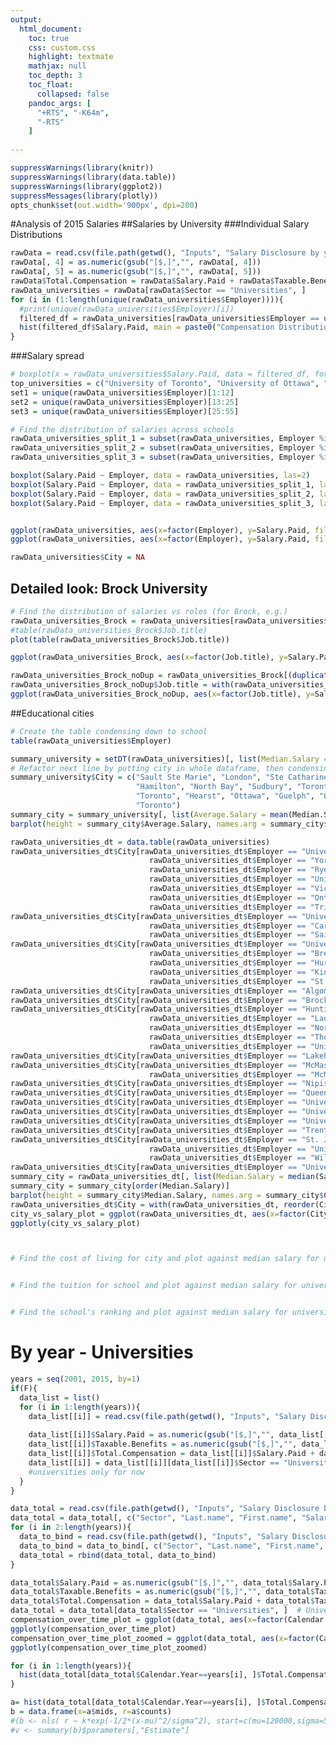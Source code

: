 ```yaml
---
output:
  html_document:
    toc: true	
    css: custom.css	
    highlight: textmate
    mathjax: null
    toc_depth: 3
    toc_float:
      collapsed: false
    pandoc_args: [ 
      "+RTS", "-K64m", 
      "-RTS" 
    ] 
    
---
```


```r
suppressWarnings(library(knitr))
suppressWarnings(library(data.table))
suppressWarnings(library(ggplot2))
suppressMessages(library(plotly))
opts_chunk$set(out.width='900px', dpi=200)
```

#Analysis of 2015 Salaries
##Salaries by University
###Individual Salary Distributions
```r
rawData = read.csv(file.path(getwd(), "Inputs", "Salary Disclosure by year", "Curated Data", "2015", "merged_file.csv"), stringsAsFactors = F)
rawData[, 4] = as.numeric(gsub("[$,]","", rawData[, 4]))
rawData[, 5] = as.numeric(gsub("[$,]","", rawData[, 5]))
rawData$Total.Compensation = rawData$Salary.Paid + rawData$Taxable.Benefits
rawData_universities = rawData[rawData$Sector == "Universities", ]
for (i in (1:length(unique(rawData_universities$Employer)))){
  #print(unique(rawData_universities$Employer)[i])
  filtered_df = rawData_universities[rawData_universities$Employer == unique(rawData_universities$Employer)[i], ]
  hist(filtered_df$Salary.Paid, main = paste0("Compensation Distribution for ", unique(rawData_universities$Employer)[i]), xlab = "Total Compensation (Salary + Benefits)")
}
```

###Salary spread
```r
# boxplot(x = rawData_universities$Salary.Paid, data = filtered_df, formula = rawData_universities$Salary.Paid ~ rawData_universities$Employer)
top_universities = c("University of Toronto", "University of Ottawa", "University of Waterloo", "University of Western Ontario")
set1 = unique(rawData_universities$Employer)[1:12]
set2 = unique(rawData_universities$Employer)[13:25]
set3 = unique(rawData_universities$Employer)[25:55]

# Find the distribution of salaries across schools
rawData_universities_split_1 = subset(rawData_universities, Employer %in% set1)
rawData_universities_split_2 = subset(rawData_universities, Employer %in% set2)
rawData_universities_split_3 = subset(rawData_universities, Employer %in% set3)

boxplot(Salary.Paid ~ Employer, data = rawData_universities, las=2)
boxplot(Salary.Paid ~ Employer, data = rawData_universities_split_1, las=2)
boxplot(Salary.Paid ~ Employer, data = rawData_universities_split_2, las=2)
boxplot(Salary.Paid ~ Employer, data = rawData_universities_split_3, las=2)


ggplot(rawData_universities, aes(x=factor(Employer), y=Salary.Paid, fill=factor(Employer))) + geom_boxplot() + theme(axis.text.x  = element_text(angle=90, vjust=0.5))
ggplot(rawData_universities, aes(x=factor(Employer), y=Salary.Paid, fill=factor(Employer))) + geom_boxplot() + theme(axis.text.x  = element_text(angle=90, vjust=0.5)) + ylim(0,500000)

rawData_universities$City = NA
```

## Detailed look: Brock University
```r
# Find the distribution of salaries vs roles (for Brock, e.g.)
rawData_universities_Brock = rawData_universities[rawData_universities$Employer == "Brock University", ]
#table(rawData_universities_Brock$Job.title)
plot(table(rawData_universities_Brock$Job.title))

ggplot(rawData_universities_Brock, aes(x=factor(Job.title), y=Salary.Paid)) + geom_boxplot() + theme(axis.text.x  = element_text(angle=90, vjust=0.5)) + ylim(0,500000)

rawData_universities_Brock_noDup = rawData_universities_Brock[(duplicated(rawData_universities_Brock$Job.title) | duplicated(rawData_universities_Brock$Job.title, fromLast = TRUE)), ]
rawData_universities_Brock_noDup$Job.title = with(rawData_universities_Brock_noDup, reorder(Job.title, Salary.Paid, median))
ggplot(rawData_universities_Brock_noDup, aes(x=factor(Job.title), y=Salary.Paid)) + geom_boxplot() + theme(axis.text.x  = element_text(angle=90, vjust=0.5)) + ylim(0,500000)
```

##Educational cities
```r
# Create the table condensing down to school
table(rawData_universities$Employer)

summary_university = setDT(rawData_universities)[, list(Median.Salary = median(Salary.Paid)), by=Employer]
# Refactor next line by putting city in whole dataframe, then condensing down
summary_university$City = c("Sault Ste Marie", "London", "Ste Catharines", "Ottawa", "Sudbury", "London", "London", "Thunder Bay", "Sudbury", "Hamilton",
                            "Hamilton", "North Bay", "Sudbury", "Toronto", "Kingston", "Toronto", "Ottawa", "Waterloo", "London", "Sudbury", "Peterborough",
                            "Toronto", "Hearst", "Ottawa", "Guelph", "Oshawa", "Toronto","Sudbury", "Toronto", "Waterloo", "London", "Windsor", "Toronto", "Waterloo",
                            "Toronto")
summary_city = summary_university[, list(Average.Salary = mean(Median.Salary)), by=City]
barplot(height = summary_city$Average.Salary, names.arg = summary_city$City, las=2)

rawData_universities_dt = data.table(rawData_universities)
rawData_universities_dt$City[rawData_universities_dt$Employer == "University of Toronto" | 
                               rawData_universities_dt$Employer == "York University" | 
                               rawData_universities_dt$Employer == "Ryerson University" | 
                               rawData_universities_dt$Employer == "University of St. Michael's College" | 
                               rawData_universities_dt$Employer == "Victoria University" |
                               rawData_universities_dt$Employer == "Ontario College of Art & Design University" |
                               rawData_universities_dt$Employer == "Trinity College"] = "Toronto"
rawData_universities_dt$City[rawData_universities_dt$Employer == "University of Ottawa" |
                               rawData_universities_dt$Employer == "Carleton University" |
                               rawData_universities_dt$Employer == "Saint Paul University / UniversitÃ© Saint-Paul"] = "Ottawa"
rawData_universities_dt$City[rawData_universities_dt$Employer == "University of Western Ontario" |
                               rawData_universities_dt$Employer == "Brescia University College" |
                               rawData_universities_dt$Employer == "Huron University College" | 
                               rawData_universities_dt$Employer == "King's University College" | 
                               rawData_universities_dt$Employer == "St. Peter's Seminary"] = "London"
rawData_universities_dt$City[rawData_universities_dt$Employer == "Algoma University"] = "Sault Ste Marie"
rawData_universities_dt$City[rawData_universities_dt$Employer == "Brock University"] = "Ste Catharines"
rawData_universities_dt$City[rawData_universities_dt$Employer == "Huntington University" | 
                               rawData_universities_dt$Employer == "Laurentian University of Sudbury" | 
                               rawData_universities_dt$Employer == "Northern Ontario School of Medicine" |
                               rawData_universities_dt$Employer == "Thorneloe University" |
                               rawData_universities_dt$Employer == "University of Sudbury"] = "Sudbury"
rawData_universities_dt$City[rawData_universities_dt$Employer == "Lakehead University"] = "Thunder Bay"
rawData_universities_dt$City[rawData_universities_dt$Employer == "McMaster University" |
                               rawData_universities_dt$Employer == "McMaster Divinity College"] = "Hamilton"
rawData_universities_dt$City[rawData_universities_dt$Employer == "Nipissing University"] = "North Bay"
rawData_universities_dt$City[rawData_universities_dt$Employer == "Queen's University"] = "Kingston"
rawData_universities_dt$City[rawData_universities_dt$Employer == "University of Guelph"] = "Guelph"
rawData_universities_dt$City[rawData_universities_dt$Employer == "UniversitÃ© de Hearst"] = "Hearst"
rawData_universities_dt$City[rawData_universities_dt$Employer == "University of Ontario Institute of Technology"] = "Oshawa"
rawData_universities_dt$City[rawData_universities_dt$Employer == "Trent University"] = "Peterborough"
rawData_universities_dt$City[rawData_universities_dt$Employer == "St. Jerome's University" |
                               rawData_universities_dt$Employer == "University of Waterloo" |
                               rawData_universities_dt$Employer == "Wilfrid Laurier University"] = "Waterloo"
rawData_universities_dt$City[rawData_universities_dt$Employer == "University of Windsor"] = "Windsor"
summary_city = rawData_universities_dt[, list(Median.Salary = median(Salary.Paid)), by=City]
summary_city = summary_city[order(Median.Salary)]
barplot(height = summary_city$Median.Salary, names.arg = summary_city$City, las=2, ylab = "Median Salary for City ($)")
rawData_universities_dt$City = with(rawData_universities_dt, reorder(City, Salary.Paid, median))
city_vs_salary_plot = ggplot(rawData_universities_dt, aes(x=factor(City), y=Salary.Paid, fill=factor(City)))+ geom_boxplot() + theme(axis.text.x  = element_text(angle=90, vjust=0.5)) + ylim(0,500000)
ggplotly(city_vs_salary_plot)



# Find the cost of living for city and plot against median salary for university


# Find the tuition for school and plot against median salary for university


# Find the school's ranking and plot against median salary for university
```

# By year - Universities
```r
years = seq(2001, 2015, by=1)
if(F){
  data_list = list()
  for (i in 1:length(years)){
    data_list[[i]] = read.csv(file.path(getwd(), "Inputs", "Salary Disclosure by year", "Curated Data", years[i], "merged_file.csv"), stringsAsFactors = F)
    
    data_list[[i]]$Salary.Paid = as.numeric(gsub("[$,]","", data_list[[i]]$Salary.Paid))
    data_list[[i]]$Taxable.Benefits = as.numeric(gsub("[$,]","", data_list[[i]]$Taxable.Benefits))
    data_list[[i]]$Total.Compensation = data_list[[i]]$Salary.Paid + data_list[[i]]$Taxable.Benefits
    data_list[[i]] = data_list[[i]][data_list[[i]]$Sector == "Universities", ]
    #universities only for now
  }
}

data_total = read.csv(file.path(getwd(), "Inputs", "Salary Disclosure by year", "Curated Data", years[1], "total_file.csv"), stringsAsFactors = F)
data_total = data_total[, c("Sector", "Last.name", "First.name", "Salary.Paid", "Taxable.Benefits", "Employer", "Job.title", "Calendar.Year")]
for (i in 2:length(years)){
  data_to_bind = read.csv(file.path(getwd(), "Inputs", "Salary Disclosure by year", "Curated Data", years[i], "total_file.csv"), stringsAsFactors = F)
  data_to_bind = data_to_bind[, c("Sector", "Last.name", "First.name", "Salary.Paid", "Taxable.Benefits", "Employer", "Job.title", "Calendar.Year")]
  data_total = rbind(data_total, data_to_bind)
}

data_total$Salary.Paid = as.numeric(gsub("[$,]","", data_total$Salary.Paid))
data_total$Taxable.Benefits = as.numeric(gsub("[$,]","", data_total$Taxable.Benefits))
data_total$Total.Compensation = data_total$Salary.Paid + data_total$Taxable.Benefits
data_total = data_total[data_total$Sector == "Universities", ]  # Universities only for now
compensation_over_time_plot = ggplot(data_total, aes(x=factor(Calendar.Year), y=Total.Compensation, fill=factor(Calendar.Year))) + geom_boxplot() + theme(axis.text.x  = element_text(angle=90, vjust=0.5)) + ylim(0,1500000)
ggplotly(compensation_over_time_plot)
compensation_over_time_plot_zoomed = ggplot(data_total, aes(x=factor(Calendar.Year), y=Total.Compensation, fill=factor(Calendar.Year))) + geom_boxplot() + theme(axis.text.x  = element_text(angle=90, vjust=0.5)) + ylim(0,1500000) +  coord_cartesian(ylim=c(0,300000))
ggplotly(compensation_over_time_plot_zoomed)

for (i in 1:length(years)){
  hist(data_total[data_total$Calendar.Year==years[i], ]$Total.Compensation, breaks = 100, xlim = c(0,300000))
}

a= hist(data_total[data_total$Calendar.Year==years[i], ]$Total.Compensation, breaks = 100, xlim = c(0,300000))
b = data.frame(x=a$mids, r=a$counts)
#(b <- nls( r ~ k*exp(-1/2*(x-mu)^2/sigma^2), start=c(mu=120000,sigma=5,k=1) , data = b))
#v <- summary(b)$parameters[,"Estimate"]

```